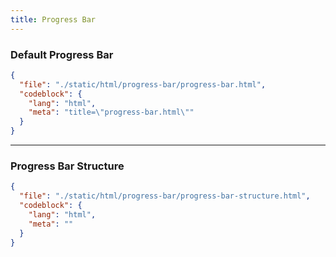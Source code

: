 ```yaml
---
title: Progress Bar
---
```


### Default Progress Bar

<ComponentPreview src="/progress-bar/progress-bar" />

```json doc-gen:file
{
  "file": "./static/html/progress-bar/progress-bar.html",
  "codeblock": {
    "lang": "html",
    "meta": "title=\"progress-bar.html\""
  }
}
```

---

### Progress Bar Structure

```json doc-gen:file
{
  "file": "./static/html/progress-bar/progress-bar-structure.html",
  "codeblock": {
    "lang": "html",
    "meta": ""
  }
}
```